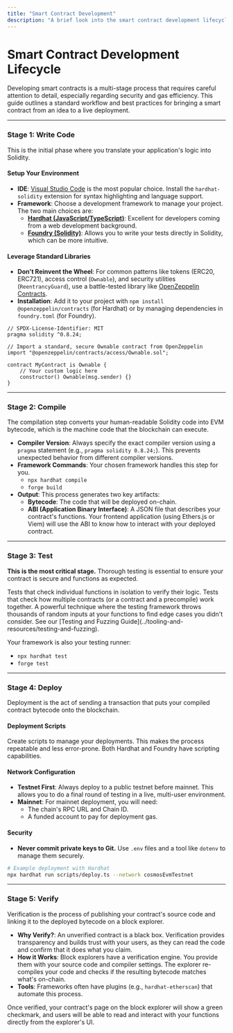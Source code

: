 ```yaml
---
title: "Smart Contract Development"
description: "A brief look into the smart contract development lifecycle: writing, compiling, testing, deploying, and verifying contracts on Cosmos EVM."
---
```


# Smart Contract Development Lifecycle

Developing smart contracts is a multi-stage process that requires careful attention to detail, especially regarding security and gas efficiency. This guide outlines a standard workflow and best practices for bringing a smart contract from an idea to a live deployment.

---

### Stage 1: Write Code

This is the initial phase where you translate your application's logic into Solidity.

#### **Setup Your Environment**
-   **IDE**: [Visual Studio Code](https://code.visualstudio.com/) is the most popular choice. Install the `hardhat-solidity` extension for syntax highlighting and language support.
-   **Framework**: Choose a development framework to manage your project. The two main choices are:
    -   **[Hardhat (JavaScript/TypeScript)](../tooling-and-resources/hardhat-guide)**: Excellent for developers coming from a web development background.
    -   **[Foundry (Solidity)](../tooling-and-resources/foundry-guide)**: Allows you to write your tests directly in Solidity, which can be more intuitive.

#### **Leverage Standard Libraries**
-   **Don't Reinvent the Wheel**: For common patterns like tokens (ERC20, ERC721), access control (`Ownable`), and security utilities (`ReentrancyGuard`), use a battle-tested library like [OpenZeppelin Contracts](https://www.openzeppelin.com/contracts).
-   **Installation**: Add it to your project with `npm install @openzeppelin/contracts` (for Hardhat) or by managing dependencies in `foundry.toml` (for Foundry).

```solidity
// SPDX-License-Identifier: MIT
pragma solidity ^0.8.24;

// Import a standard, secure Ownable contract from OpenZeppelin
import "@openzeppelin/contracts/access/Ownable.sol";

contract MyContract is Ownable {
    // Your custom logic here
    constructor() Ownable(msg.sender) {}
}
```

---

### Stage 2: Compile

The compilation step converts your human-readable Solidity code into EVM bytecode, which is the machine code that the blockchain can execute.

-   **Compiler Version**: Always specify the exact compiler version using a `pragma` statement (e.g., `pragma solidity 0.8.24;`). This prevents unexpected behavior from different compiler versions.
-   **Framework Commands**: Your chosen framework handles this step for you.
    -   `npx hardhat compile`
    -   `forge build`
-   **Output**: This process generates two key artifacts:
    -   **Bytecode**: The code that will be deployed on-chain.
    -   **ABI (Application Binary Interface)**: A JSON file that describes your contract's functions. Your frontend application (using Ethers.js or Viem) will use the ABI to know how to interact with your deployed contract.

---

### Stage 3: Test

**This is the most critical stage.** Thorough testing is essential to ensure your contract is secure and functions as expected.

<CardGroup>
  <Card title="Unit Testing" icon="scale-balanced">
    Tests that check individual functions in isolation to verify their logic.
  </Card>
  <Card title="Integration Testing" icon="network-wired">
    Tests that check how multiple contracts (or a contract and a precompile) work together.
  </Card>
  <Card title="Fuzz Testing" icon="vial-virus">
    A powerful technique where the testing framework throws thousands of random inputs at your functions to find edge cases you didn't consider. See our [Testing and Fuzzing Guide](../tooling-and-resources/testing-and-fuzzing).
  </Card>
</CardGroup>

Your framework is also your testing runner:
-   `npx hardhat test`
-   `forge test`

---

### Stage 4: Deploy

Deployment is the act of sending a transaction that puts your compiled contract bytecode onto the blockchain.

#### **Deployment Scripts**
Create scripts to manage your deployments. This makes the process repeatable and less error-prone. Both Hardhat and Foundry have scripting capabilities.

#### **Network Configuration**
-   **Testnet First**: Always deploy to a public testnet before mainnet. This allows you to do a final round of testing in a live, multi-user environment.
-   **Mainnet**: For mainnet deployment, you will need:
    -   The chain's RPC URL and Chain ID.
    -   A funded account to pay for deployment gas.

#### **Security**
-   **Never commit private keys to Git.** Use `.env` files and a tool like `dotenv` to manage them securely.

```bash
# Example deployment with Hardhat
npx hardhat run scripts/deploy.ts --network cosmosEvmTestnet
```

---

### Stage 5: Verify

Verification is the process of publishing your contract's source code and linking it to the deployed bytecode on a block explorer.

-   **Why Verify?**: An unverified contract is a black box. Verification provides transparency and builds trust with your users, as they can read the code and confirm that it does what you claim.
-   **How it Works**: Block explorers have a verification engine. You provide them with your source code and compiler settings. The explorer re-compiles your code and checks if the resulting bytecode matches what's on-chain.
-   **Tools**: Frameworks often have plugins (e.g., `hardhat-etherscan`) that automate this process.

Once verified, your contract's page on the block explorer will show a green checkmark, and users will be able to read and interact with your functions directly from the explorer's UI.

